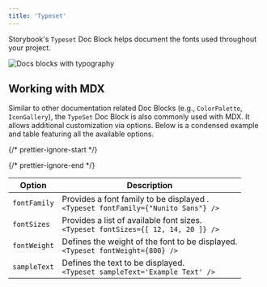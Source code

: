 ```yaml
---
title: 'Typeset'
---
```


Storybook's `Typeset` Doc Block helps document the fonts used throughout your project.

![Docs blocks with typography](../_assets/writing-docs/doc-block-typeset-optimized.png)

## Working with MDX

Similar to other documentation related Doc Blocks (e.g., `ColorPalette`, `IconGallery`), the `TypeSet` Doc Block is also commonly used with MDX. It allows additional customization via options. Below is a condensed example and table featuring all the available options.

{/* prettier-ignore-start */}

<CodeSnippets path="typeset-doc.md" />

{/* prettier-ignore-end */}

| Option       | Description                                                                             |
| ------------ | --------------------------------------------------------------------------------------- |
| `fontFamily` | Provides a font family to be displayed . <br /> `<Typeset fontFamily={"Nunito Sans"} />` |
| `fontSizes`  | Provides a list of available font sizes. <br /> `<Typeset fontSizes={[ 12, 14, 20 ]} />` |
| `fontWeight` | Defines the weight of the font to be displayed. <br /> `<Typeset fontWeight={800} />`    |
| `sampleText` | Defines the text to be displayed. <br /> `<Typeset sampleText='Example Text' />`         |
